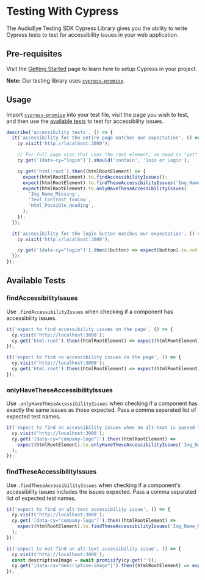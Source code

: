 # Testing With Cypress

The AudioEye Testing SDK Cypress Library gives you the ability to write Cypress tests to test for accessibility issues
in your web application.

## Pre-requisites

Visit the [Getting Started](./get-started#cypress) page to learn how to setup Cypress in your project.

**Note:** Our testing library uses [`cypress-promise`](https://www.npmjs.com/package/cypress-promise).

## Usage

Import [`cypress-promise`](https://www.npmjs.com/package/cypress-promise) into your test file, visit the page you wish
to test, and then use the [available tests](#available-tests) to test for accessibility issues.

```javascript
describe('accessibility tests', () => {
  it('accessibility for the entire page matches our expectation', () => {
    cy.visit('http://localhost:3000');

    // For full page scan that uses the root element, we need to "get" something first otherwise the page won't be settled
    cy.get('[data-cy="login"]').should('contain', 'Join or Login');

    cy.get('html:root').then((htmlRootElement) => {
      expect(htmlRootElement).to.findAccessibilityIssues();
      expect(htmlRootElement).to.findTheseAccessibilityIssues('Img_Name_Missing');
      expect(htmlRootElement).to.onlyHaveTheseAccessibilityIssues(
        'Img_Name_Missing',
        'Text_Contrast_TooLow',
        'Html_Possible_Heading',
      );
    });
  });

  it('accessibility for the login button matches our expectation', () => {
    cy.visit('http://localhost:3000');

    cy.get('[data-cy="login"]').then((button) => expect(button).to.not.findAccessibilityIssues());
  });
});
```

## Available Tests

### findAccessibilityIssues

Use `.findAccessibilityIssues` when checking if a component has accessibility issues.

```javascript
it('expect to find accessibility issues on the page', () => {
  cy.visit('http://localhost:3000');
  cy.get('html:root').then((htmlRootElement) => expect(htmlRootElement).to.findAccessibilityIssues());
});
```

```javascript
it('expect to find no accessibility issues on the page', () => {
  cy.visit('http://localhost:3000');
  cy.get('html:root').then((htmlRootElement) => expect(htmlRootElement).to.not.findAccessibilityIssues());
});
```

### onlyHaveTheseAccessibilityIssues

Use `.onlyHaveTheseAccessibilityIssues` when checking if a component has exactly the same issues as those expected. Pass
a comma separated list of expected test names.

```javascript
it('expect to find an accessibility issues when no alt-text is passed to component', () => {
  cy.visit('http://localhost:3000');
  cy.get('[data-cy="company-logo"]').then((htmlRootElement) =>
    expect(htmlRootElement).to.onlyHaveTheseAccessibilityIssues('Img_Name_Missing'),
  );
});
```

### findTheseAccessibilityIssues

Use `.findTheseAccessibilityIssues` when checking if a component's accessibility issues includes the issues expected.
Pass a comma separated list of expected test names.

```javascript
it('expect to find an alt-text accessibility issue', () => {
  cy.visit('http://localhost:3000');
  cy.get('[data-cy="company-logo"]').then((htmlRootElement) =>
    expect(htmlRootElement).to.findTheseAccessibilityIssues('Img_Name_Missing'),
  );
});
```

```javascript
it('expect to not find an alt-text accessibility issue', () => {
  cy.visit('http://localhost:3000');
  const descriptiveImage = await promisify(cy.get(''));
  cy.get('[data-cy="descriptive-image"]').then((htmlRootElement) => expect(htmlRootElement).to.not.findTheseAccessibilityIssues('Img_Name_Missing'));
});
```
